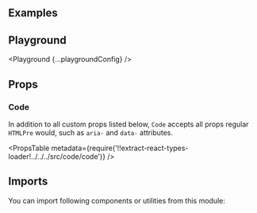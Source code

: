 


<Layout title="Code" description="🚧 This page is under construction">

## Examples

<Example title="Basic Usage" path="code/basic-usage">
  <BasicUsage />
</Example>

<Example title="Sizes" path="code/sizes">
  <Sizes />
</Example>

<Example title="Inverted" path="code/inverted" darkPreview>
  <Inverted />
</Example>

## Playground

<Playground {...playgroundConfig} />

## Props

### Code

In addition to all custom props listed below, `Code` accepts all props regular `HTMLPre` would, such as `aria-` and `data-` attributes.

<PropsTable
  metadata={require('!!extract-react-types-loader!../../../src/code/code')}
/>

## Imports

You can import following components or utilities from this module:

<Imports module={CodeExports} path="@datacamp/waffles/code" />

</Layout>
